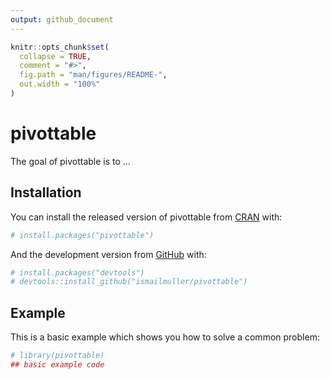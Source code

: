 ```yaml
---
output: github_document
---
```


<!-- README.md is generated from README.Rmd. Please edit that file -->

```r
knitr::opts_chunk$set(
  collapse = TRUE,
  comment = "#>",
  fig.path = "man/figures/README-",
  out.width = "100%"
)
```

# pivottable

<!-- badges: start -->
<!-- badges: end -->

The goal of pivottable is to ...

## Installation

You can install the released version of pivottable from [CRAN](https://CRAN.R-project.org) with:

```r
# install.packages("pivottable")
```

And the development version from [GitHub](https://github.com/ismailmuller/pivottable) with:

```r
# install.packages("devtools")
# devtools::install_github("ismailmuller/pivottable")
```
## Example

This is a basic example which shows you how to solve a common problem:

```r
# library(pivottable)
## basic example code
```


